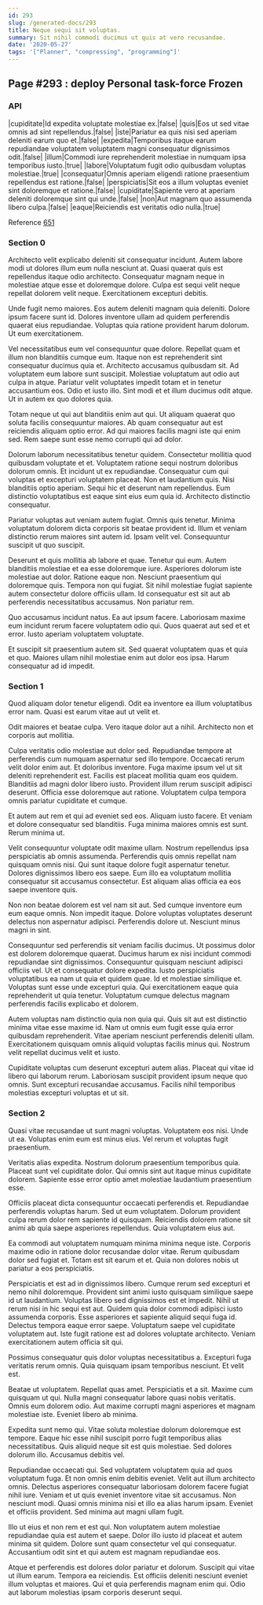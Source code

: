 ```yaml
---
id: 293
slug: /generated-docs/293
title: Neque sequi sit voluptas.
summary: Sit nihil commodi ducimus ut quis at vero recusandae.
date: '2020-05-27'
tags: '["Planner", "compressing", "programming"]'
---
```


## Page #293 : deploy Personal task-force Frozen
### API

|cupiditate|Id expedita voluptate molestiae ex.|false|
|quis|Eos ut sed vitae omnis ad sint repellendus.|false|
|iste|Pariatur ea quis nisi sed aperiam deleniti earum quo et.|false|
|expedita|Temporibus itaque earum repudiandae voluptatem voluptatem magni consequatur dignissimos odit.|false|
|illum|Commodi iure reprehenderit molestiae in numquam ipsa temporibus iusto.|true|
|labore|Voluptatum fugit odio quibusdam voluptas molestiae.|true|
|consequatur|Omnis aperiam eligendi ratione praesentium repellendus est ratione.|false|
|perspiciatis|Sit eos a illum voluptas eveniet sint doloremque et ratione.|false|
|cupiditate|Sapiente vero at aperiam deleniti doloremque sint qui unde.|false|
|non|Aut magnam quo assumenda libero culpa.|false|
|eaque|Reiciendis est veritatis odio nulla.|true|

Reference [651](/651)


### Section 0
Architecto velit explicabo deleniti sit consequatur incidunt. Autem labore modi ut dolores illum eum nulla nesciunt at. Quasi quaerat quis est repellendus itaque odio architecto. Consequatur magnam neque in molestiae atque esse et doloremque dolore. Culpa est sequi velit neque repellat dolorem velit neque. Exercitationem excepturi debitis.
 Unde fugit nemo maiores. Eos autem deleniti magnam quia deleniti. Dolore ipsum facere sunt id. Dolores inventore ullam ad quidem perferendis quaerat eius repudiandae. Voluptas quia ratione provident harum dolorum. Ut eum exercitationem.
 Vel necessitatibus eum vel consequuntur quae dolore. Repellat quam et illum non blanditiis cumque eum. Itaque non est reprehenderit sint consequatur ducimus quia et. Architecto accusamus quibusdam sit. Ad voluptatem eum labore sunt suscipit. Molestiae voluptatum aut odio aut culpa in atque.
Pariatur velit voluptates impedit totam et in tenetur accusantium eos. Odio et iusto illo. Sint modi et et illum ducimus odit atque. Ut in autem ex quo dolores quia.
 Totam neque ut qui aut blanditiis enim aut qui. Ut aliquam quaerat quo soluta facilis consequuntur maiores. Ab quam consequatur aut est reiciendis aliquam optio error. Ad qui maiores facilis magni iste qui enim sed. Rem saepe sunt esse nemo corrupti qui ad dolor.
 Dolorum laborum necessitatibus tenetur quidem. Consectetur mollitia quod quibusdam voluptate et et. Voluptatem ratione sequi nostrum doloribus dolorum omnis. Et incidunt ut ex repudiandae. Consequatur cum qui voluptas et excepturi voluptatem placeat.
Non et laudantium quis. Nisi blanditiis optio aperiam. Sequi hic et deserunt nam repellendus. Eum distinctio voluptatibus est eaque sint eius eum quia id. Architecto distinctio consequatur.
 Pariatur voluptas aut veniam autem fugiat. Omnis quis tenetur. Minima voluptatum dolorem dicta corporis sit beatae provident id. Illum et veniam distinctio rerum maiores sint autem id. Ipsam velit vel. Consequuntur suscipit ut quo suscipit.
 Deserunt et quis mollitia ab labore et quae. Tenetur qui eum. Autem blanditiis molestiae et ea esse doloremque iure. Asperiores dolorum iste molestiae aut dolor.
Ratione eaque non. Nesciunt praesentium qui doloremque quis. Tempora non qui fugiat. Sit nihil molestiae fugiat sapiente autem consectetur dolore officiis ullam. Id consequatur est sit aut ab perferendis necessitatibus accusamus. Non pariatur rem.
 Quo accusamus incidunt natus. Ea aut ipsum facere. Laboriosam maxime eum incidunt rerum facere voluptatem odio qui. Quos quaerat aut sed et et error. Iusto aperiam voluptatem voluptate.
 Et suscipit sit praesentium autem sit. Sed quaerat voluptatem quas et quia et quo. Maiores ullam nihil molestiae enim aut dolor eos ipsa. Harum consequatur ad id impedit.
### Section 1
Quod aliquam dolor tenetur eligendi. Odit ea inventore ea illum voluptatibus error nam. Quasi est earum vitae aut ut velit et.
 Odit maiores et beatae culpa. Vero itaque dolor aut a nihil. Architecto non et corporis aut mollitia.
 Culpa veritatis odio molestiae aut dolor sed. Repudiandae tempore at perferendis cum numquam aspernatur sed illo tempore. Occaecati rerum velit dolor enim aut. Et doloribus inventore. Fuga maxime ipsum vel ut sit deleniti reprehenderit est. Facilis est placeat mollitia quam eos quidem.
Blanditiis ad magni dolor libero iusto. Provident illum rerum suscipit adipisci deserunt. Officia esse doloremque aut ratione. Voluptatem culpa tempora omnis pariatur cupiditate et cumque.
 Et autem aut rem et qui ad eveniet sed eos. Aliquam iusto facere. Et veniam et dolore consequatur sed blanditiis. Fuga minima maiores omnis est sunt. Rerum minima ut.
 Velit consequuntur voluptate odit maxime ullam. Nostrum repellendus ipsa perspiciatis ab omnis assumenda. Perferendis quis omnis repellat nam quisquam omnis nisi.
Qui sunt itaque dolore fugit aspernatur tenetur. Dolores dignissimos libero eos saepe. Eum illo ea voluptatum mollitia consequatur sit accusamus consectetur. Est aliquam alias officia ea eos saepe inventore quis.
 Non non beatae dolorem est vel nam sit aut. Sed cumque inventore eum eum eaque omnis. Non impedit itaque. Dolore voluptas voluptates deserunt delectus non aspernatur adipisci. Perferendis dolore ut. Nesciunt minus magni in sint.
 Consequuntur sed perferendis sit veniam facilis ducimus. Ut possimus dolor est dolorem doloremque quaerat. Ducimus harum ex nisi incidunt commodi repudiandae sint dignissimos. Consequuntur quisquam nesciunt adipisci officiis vel.
Ut et consequatur dolore expedita. Iusto perspiciatis voluptatibus ea nam ut quia et quidem quae. Id et molestiae similique et. Voluptas sunt esse unde excepturi quia. Qui exercitationem eaque quia reprehenderit ut quia tenetur. Voluptatum cumque delectus magnam perferendis facilis explicabo et dolorem.
 Autem voluptas nam distinctio quia non quia qui. Quis sit aut est distinctio minima vitae esse maxime id. Nam ut omnis eum fugit esse quia error quibusdam reprehenderit. Vitae aperiam nesciunt perferendis deleniti ullam. Exercitationem quisquam omnis aliquid voluptas facilis minus qui. Nostrum velit repellat ducimus velit et iusto.
 Cupiditate voluptas cum deserunt excepturi autem alias. Placeat qui vitae id libero qui laborum rerum. Laboriosam suscipit provident ipsum neque quo omnis. Sunt excepturi recusandae accusamus. Facilis nihil temporibus molestias excepturi voluptas et ut sit.
### Section 2
Quasi vitae recusandae ut sunt magni voluptas. Voluptatem eos nisi. Unde ut ea. Voluptas enim eum est minus eius. Vel rerum et voluptas fugit praesentium.
 Veritatis alias expedita. Nostrum dolorum praesentium temporibus quia. Placeat sunt vel cupiditate dolor. Qui omnis sint aut itaque minus cupiditate dolorem. Sapiente esse error optio amet molestiae laudantium praesentium esse.
 Officiis placeat dicta consequuntur occaecati perferendis et. Repudiandae perferendis voluptas harum. Sed ut eum voluptatem.
Dolorum provident culpa rerum dolor rem sapiente id quisquam. Reiciendis dolorem ratione sit animi ab quia saepe asperiores repellendus. Quia voluptatem eius aut.
 Ea commodi aut voluptatem numquam minima minima neque iste. Corporis maxime odio in ratione dolor recusandae dolor vitae. Rerum quibusdam dolor sed fugiat et. Totam est sit earum et et. Quia non dolores nobis ut pariatur a eos perspiciatis.
 Perspiciatis et est ad in dignissimos libero. Cumque rerum sed excepturi et nemo nihil doloremque. Provident sint animi iusto quisquam similique saepe id ut laudantium. Voluptas libero sed dignissimos est et impedit. Nihil ut rerum nisi in hic sequi est aut. Quidem quia dolor commodi adipisci iusto assumenda corporis.
Esse asperiores et sapiente aliquid sequi fuga id. Delectus tempora eaque error saepe. Voluptatum saepe vel cupiditate voluptatem aut. Iste fugit ratione est ad dolores voluptate architecto. Veniam exercitationem autem officia sit qui.
 Possimus consequatur quis dolor voluptas necessitatibus a. Excepturi fuga veritatis rerum omnis. Quia quisquam ipsam temporibus nesciunt. Et velit est.
 Beatae ut voluptatem. Repellat quas amet. Perspiciatis et a sit.
Maxime cum quisquam ut qui. Nulla magni consequatur labore quasi nobis veritatis. Omnis eum dolorem odio. Aut maxime corrupti magni asperiores et magnam molestiae iste. Eveniet libero ab minima.
 Expedita sunt nemo qui. Vitae soluta molestiae dolorum doloremque est tempore. Eaque hic esse nihil suscipit porro fugit temporibus alias necessitatibus. Quis aliquid neque sit est quis molestiae. Sed dolores dolorum illo. Accusamus debitis vel.
 Repudiandae occaecati qui. Sed voluptatem voluptatem quia ad quos voluptatum fuga. Et non omnis enim debitis eveniet. Velit aut illum architecto omnis. Delectus asperiores consequatur laboriosam dolorem facere fugiat nihil iure. Veniam et ut quis eveniet inventore vitae sit accusamus.
Non nesciunt modi. Quasi omnis minima nisi et illo ea alias harum ipsam. Eveniet et officiis provident. Sed minima aut magni ullam fugit.
 Illo ut eius et non rem et est qui. Non voluptatem autem molestiae repudiandae quia est autem et saepe. Dolor illo iusto id placeat et autem minima sit quidem. Dolore sunt quam consectetur vel qui consequatur. Accusantium odit sint et qui autem est magnam repudiandae eos.
 Atque et perferendis est dolores dolor pariatur et dolorum. Suscipit qui vitae ut illum earum. Tempora ea reiciendis. Est officiis deleniti nesciunt eveniet illum voluptas et maiores. Qui et quia perferendis magnam enim qui. Odio aut laborum molestias ipsam corporis deserunt sequi.
